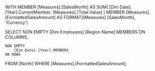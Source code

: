 WITH 
MEMBER [Measures].[SalesMonth] AS
    SUM(
        [Dim Date].[Year].CurrentMember,
        [Measures].[Total Value]
    )
MEMBER [Measures].[FormattedSalesAmount] AS
    FORMAT([Measures].[SalesMonth], 'Currency')

SELECT
    NON EMPTY 
		[Dim Employees].[Region Name].MEMBERS
    ON COLUMNS,

    NON EMPTY 
		[Dim Date].[Year].MEMBERS 
    ON ROWS
FROM 
    [North]
WHERE
	[Measures].[FormattedSalesAmount];
